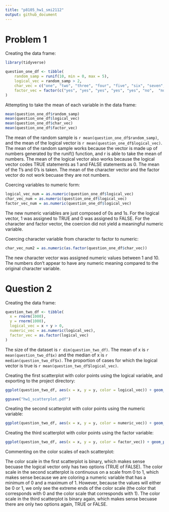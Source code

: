 ```yaml
---
title: "p8105_hw1_smi2112"
output: github_document
---
```


# Problem 1

Creating the data frame:

```r
library(tidyverse)

question_one_df <- tibble(
    random_samp = runif(10, min = 0, max = 5),
    logical_vec = random_samp > 2,
    char_vec = c("one", "two", "three", "four", "five", "six", "seven", "eight", "nine", "ten"),
    factor_vec = factor(c("yes", "yes", "yes", "yes", "yes", "no",  "no", "no", "no", "no"))
)
```

Attempting to take the mean of each variable in the data frame:

```r
mean(question_one_df$random_samp)
mean(question_one_df$logical_vec)
mean(question_one_df$char_vec)
mean(question_one_df$factor_vec)
```

The mean of the random sample is `r mean(question_one_df$random_samp)`, and the mean of the logical vector is `r mean(question_one_df$logical_vec)`. The mean of the random sample works because the vector is made up of numbers generated by the runif() function, and r is able to take the mean of numbers. The mean of the logical vector also works because the logical vector codes TRUE statements as 1 and FALSE statements as 0. The mean of the 1's and 0's is taken. The mean of the character vector and the factor vector do not work becuase they are not numbers.

Coercing variables to numeric form:

```r
logical_vec_num = as.numeric(question_one_df$logical_vec)
char_vec_num = as.numeric(question_one_df$logical_vec)
factor_vec_num = as.numeric(question_one_df$logical_vec)
```

The new numeric variables are just composed of 0s and 1s. For the logical vector, 1 was assigned to TRUE and 0 was assigned to FALSE. For the character and factor vector, the coercion did not yield a meaningful numeric variable.

Coercing character variable from character to factor to numeric:

```r
char_vec_num2 = as.numeric(as.factor(question_one_df$char_vec)) 
```

The new character vector was assigned numeric values between 1 and 10. The numbers don't appear to have any numeric meaning compared to the original character variable.

# Question 2

Creating the data frame:

```r
question_two_df <- tibble(
  x = rnorm(1000),
  y = rnorm(1000),
  logical_vec = x + y > 0,
  numeric_vec = as.numeric(logical_vec),
  factor_vec = as.factor(logical_vec)
)
```

The size of the dataset is `r dim(question_two_df)`. The mean of x is `r mean(question_two_df$x)` and the median of x is `r median(question_two_df$x)`. The proportion of cases for which the logical vector is true is `r mean(question_two_df$logical_vec)`.

Creating the first scatterplot with color points using the logical variable, and exporting to the project directory:

```r
ggplot(question_two_df, aes(x = x, y = y, color = logical_vec)) + geom_point()

ggsave("hw1_scatterplot.pdf")
```

Creating the second scatterplot with color points using the numeric variable:

```r
ggplot(question_two_df, aes(x = x, y = y, color = numeric_vec)) + geom_point()
```

Creating the third scatterplot with color points using the factor variable:

```r
ggplot(question_two_df, aes(x = x, y = y, color = factor_vec)) + geom_point()
```

Commenting on the color scales of each scatterplot:

The color scale in the first scatterplot is binary, which makes sense becuase the logical vector only has two options (TRUE of FALSE). The color scale in the second scatterplot is continuous on a scale from 0 to 1, which makes sense because we are coloring a numeric variable that has a minimum of 0 and a maximum of 1. However, because the values will either be 0 or 1, we only see the extreme ends of the color scale (the color that corresponds with 0 and the color scale that corresponds with 1). The color scale in the third scatterplot is binary again, which makes sense becuase there are only two options again, TRUE or FALSE.

